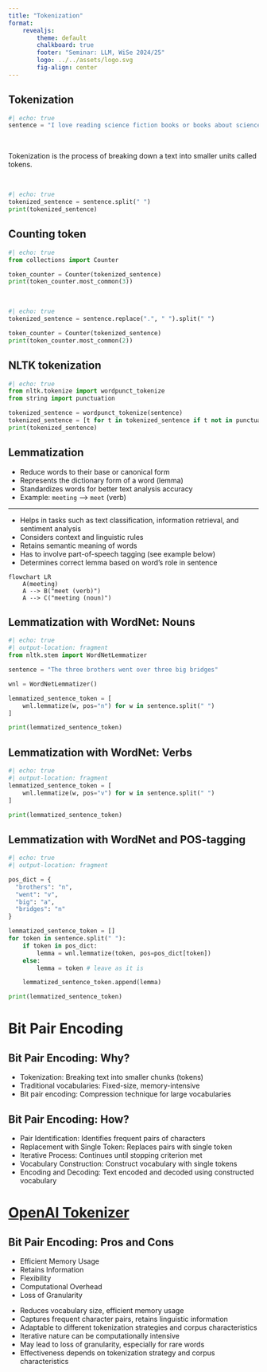 ```yaml
---
title: "Tokenization"
format: 
    revealjs:
        theme: default
        chalkboard: true
        footer: "Seminar: LLM, WiSe 2024/25"
        logo: ../../assets/logo.svg
        fig-align: center
---
```


## Tokenization


```python
#| echo: true
sentence = "I love reading science fiction books or books about science."
```

&nbsp;

::: {.fragment}
::: {.callout-note title="Definition"}
Tokenization is the process of breaking down a text into smaller units called tokens. 
:::
:::

&nbsp;

::: {.fragment}
```python
#| echo: true
tokenized_sentence = sentence.split(" ")
print(tokenized_sentence)
```
:::


## Counting token

```python
#| echo: true
from collections import Counter

token_counter = Counter(tokenized_sentence)
print(token_counter.most_common(3))
```

&nbsp;

::: {.fragment}
```python
#| echo: true
tokenized_sentence = sentence.replace(".", " ").split(" ")

token_counter = Counter(tokenized_sentence)
print(token_counter.most_common(2))
```
:::


## NLTK tokenization
```python
#| echo: true
from nltk.tokenize import wordpunct_tokenize
from string import punctuation

tokenized_sentence = wordpunct_tokenize(sentence)
tokenized_sentence = [t for t in tokenized_sentence if t not in punctuation]
print(tokenized_sentence)
```


## Lemmatization

- Reduce words to their base or canonical form
- Represents the dictionary form of a word (lemma)
- Standardizes words for better text analysis accuracy
- Example: `meeting` --> `meet` (verb)


---

- Helps in tasks such as text classification, information retrieval, and sentiment analysis
- Considers context and linguistic rules
- Retains semantic meaning of words
- Has to involve part-of-speech tagging (see example below)
- Determines correct lemma based on word's role in sentence

```mermaid
flowchart LR
    A(meeting)
    A --> B("meet (verb)")
    A --> C("meeting (noun)")
```


## Lemmatization with WordNet: Nouns

```python
#| echo: true
#| output-location: fragment
from nltk.stem import WordNetLemmatizer

sentence = "The three brothers went over three big bridges"

wnl = WordNetLemmatizer()

lemmatized_sentence_token = [
    wnl.lemmatize(w, pos="n") for w in sentence.split(" ")
]

print(lemmatized_sentence_token)
```


## Lemmatization with WordNet: Verbs

```python
#| echo: true
#| output-location: fragment
lemmatized_sentence_token = [
    wnl.lemmatize(w, pos="v") for w in sentence.split(" ")
]

print(lemmatized_sentence_token)
```


## Lemmatization with WordNet and POS-tagging
```python
#| echo: true
#| output-location: fragment

pos_dict = {
  "brothers": "n", 
  "went": "v",
  "big": "a",
  "bridges": "n"
}

lemmatized_sentence_token = []
for token in sentence.split(" "):
    if token in pos_dict:
        lemma = wnl.lemmatize(token, pos=pos_dict[token])
    else: 
        lemma = token # leave as it is

    lemmatized_sentence_token.append(lemma)

print(lemmatized_sentence_token)
```


# Bit Pair Encoding

## Bit Pair Encoding: Why?

- Tokenization: Breaking text into smaller chunks (tokens)
- Traditional vocabularies: Fixed-size, memory-intensive
- Bit pair encoding: Compression technique for large vocabularies

## Bit Pair Encoding: How?
- Pair Identification: Identifies frequent pairs of characters
- Replacement with Single Token: Replaces pairs with single token
- Iterative Process: Continues until stopping criterion met
- Vocabulary Construction: Construct vocabulary with single tokens
- Encoding and Decoding: Text encoded and decoded using constructed vocabulary

# [OpenAI Tokenizer](https://platform.openai.com/tokenizer){.external}

## Bit Pair Encoding: Pros and Cons
- Efficient Memory Usage
- Retains Information
- Flexibility
- Computational Overhead
- Loss of Granularity

::: {.notes}
- Reduces vocabulary size, efficient memory usage
- Captures frequent character pairs, retains linguistic information
- Adaptable to different tokenization strategies and corpus characteristics
- Iterative nature can be computationally intensive
- May lead to loss of granularity, especially for rare words
- Effectiveness depends on tokenization strategy and corpus characteristics
:::
